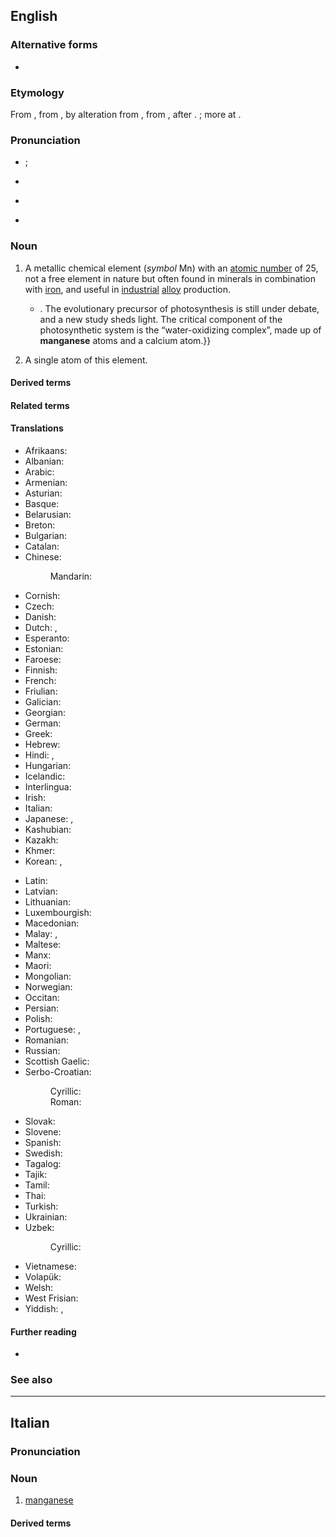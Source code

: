 {{also|manganèse}}
==English==
{{elements|en|Mn|chromium|Cr|iron|Fe}}
{{wikipedia}}

===Alternative forms===
* {{alter|en|manganesium|manganesum||obsolete}}

===Etymology===
From {{bor|en|fr|manganèse}}, from {{der|en|it|manganese}}, by alteration from {{der|en|la|magnesia|t=magnesia}}, from {{der|en|grc|μαγνησία}}, after {{m|grc|Μαγνησία|t=[[Magnesia]]}}. {{doublet|en|Magnesia|magnesia|magnesium}}; more at {{l|en|magnet}}.

===Pronunciation===
* {{a|US}} {{enPR|măngʹgə-nēz'|-nēs'}}; {{IPA|en|/ˈmæŋ.ɡəˌniz/|/ˈmæŋ.ɡəˌnis/}}
* {{audio|en|LL-Q1860 (eng)-Vealhurl-manganese.wav |Audio (Southern England)}}
* {{a|RP}} {{IPA|en|/ˈmæŋ.ɡəˌniːz/}}
* {{hyphenation|en|man|ga|nese}}

===Noun===
{{en-noun|~}}

# {{senseid|en|Q731}} {{lb|en|uncountable}} A metallic chemical element (''symbol'' Mn) with an [[atomic number]] of 25, not a free element in nature but often found in minerals in combination with [[iron]], and useful in [[industrial]] [[alloy]] production.
#* {{quote-journal|en|year=2013|month=September-October|author=[http://www.americanscientist.org/authors/detail/katie-l-burke Katie L. Burke]
|magazine={{w|American Scientist}}|title=[http://www.americanscientist.org/issues/pub/2013/5/in-the-news-47 In the News]
|passage=Oxygen levels on Earth skyrocketed 2.4 billion years ago, when cyanobacteria evolved photosynthesis:{{...}}. The evolutionary precursor of photosynthesis is still under debate, and a new study sheds light. The critical component of the photosynthetic system is the &ldquo;water-oxidizing complex&rdquo;, made up of '''manganese''' atoms and a calcium atom.}}
# {{lb|en|countable}} A single atom of this element.

====Derived terms====
{{col4|en
|{{l|en|black manganese}}
|{{l|en|corneous manganese}}
|{{l|en|chloromanganese}}
|{{l|en|copper-manganese}}
|{{l|en|ekamanganese}}
|{{l|en|ferromanganese}}
|{{l|en|grey manganese}}
|{{l|en|horn manganese}}
|{{l|en|iron-manganese tungstate}}
|{{l|en|mangan-}}
|{{l|en|manganeous}}
|{{l|en|manganesane}}
|{{l|en|manganesate}}
|{{l|en|manganese-55}}
|{{l|en|manganese alum}}
|{{l|en|manganese binoxide}}
|{{l|en|manganese black}}
|{{l|en|manganese blende}}
|{{l|en|manganese bromide}}
|{{l|en|manganese bronze}}
|{{l|en|manganese brown}}
|{{l|en|manganese carbonate}}
|{{l|en|manganese chloride}}
|{{l|en|manganese copper}}
|{{l|en|manganese dibromide}}
|{{l|en|manganese dichloride}}
|{{l|en|manganese diiodide}}
|{{l|en|manganese dioxide}}
|{{l|en|manganese epidote}}
|{{l|en|manganese garnet}}
|{{l|en|manganese glance}}
|{{l|en|manganese grass}}
|{{l|en|manganese green}}
|{{l|en|manganese heptoxide}}
|{{l|en|manganese iodide}}
|{{l|en|manganese nodule}}
|{{l|en|manganeseous acid}}
|{{l|en|manganese oxide}}
|{{l|en|manganese peroxide}}
|{{l|en|manganese purple}}
|{{l|en|manganese spar}}
|{{l|en|manganese steel}}
|{{l|en|manganese sulfate}}, {{l|en|manganese sulphate}}
|{{l|en|manganese superoxide}}
|{{l|en|manganese tetrafluoride}}
|{{l|en|manganese trioxide}}
|{{l|en|manganese violet}}
|{{l|en|manganese vitriol}}
|{{l|en|manganesian}}
|{{l|en|manganesiate}}
|{{l|en|manganesic acid}}
|{{l|en|manganesite}}
|{{l|en|manganeseous acid}}
|{{l|en|mangani-}}
|{{l|en|manganian}}
|{{l|en|manganic}}
|{{l|en|manganiferous}}
|{{l|en|manganin}}
|{{l|en|manganism}}
|{{l|en|manganite}}
|{{l|en|mangano-}}
|{{l|en|manganoan}}
|{{l|en|manganoso-magnesium alum}}
|{{l|en|manganoso-manganic acid}}
|{{l|en|manganous}}
|manganesous
|{{l|en|red manganese}}
|{{l|en|silico-manganese}}, {{l|en|silicomanganese}}
|{{l|en|white manganese}}
}}

====Related terms====
{{col3|en
|manganate
|manganosite
|permanganate
}}

====Translations====
{{trans-top|id=Q731|chemical element}}
* Afrikaans: {{t+|af|mangaan}}
* Albanian: {{t+|sq|mangan|m}}
* Arabic: {{t|ar|مَنْجَنِيز|m|tr=manganīz}}
* Armenian: {{t+|hy|մանգան}}
* Asturian: {{t|ast|manganesu|m}}
* Basque: {{t|eu|manganesoa}}
* Belarusian: {{t|be|ма́рганец|m}}
* Breton: {{t|br|manganez|m}}
* Bulgarian: {{t|bg|манга́н|m}}
* Catalan: {{t+|ca|manganès|m}}
* Chinese:
*: Mandarin: {{t+|cmn|錳|tr=měng}}
* Cornish: {{t|kw|manganus|?}}
* Czech: {{t+|cs|mangan|m}}
* Danish: {{t+|da|mangan|n}}
* Dutch: {{t+|nl|mangaan|n}}, {{t|nl|manganium|n}}
* Esperanto: {{t+|eo|mangano}}
* Estonian: {{t+|et|mangaan}}
* Faroese: {{t|fo|mangan|n}}
* Finnish: {{t+|fi|mangaani}}
* French: {{t+|fr|manganèse|m}}
* Friulian: {{t|fur|manganês|m}}
* Galician: {{t+|gl|manganeso|m}}
* Georgian: {{t|ka|მარგანეცი}}
* German: {{t+|de|Mangan|n}}
* Greek: {{t+|el|μαγγάνιο|n}}
* Hebrew: {{t+|he|מנגן|m|tr=mangán}}
* Hindi: {{t+|hi|अयस|?}}, {{t+|hi|इंगनी|f}}
* Hungarian: {{t+|hu|mangán}}
* Icelandic: {{t+|is|mangan|n}}
* Interlingua: {{t|ia|manganese}}
* Irish: {{t+|ga|mangainéis|f}}
* Italian: {{t+|it|manganese|m}}
* Japanese: {{t+|ja|マンガン|tr=mangan}}, {{qualifier|obsolete}} {{t|ja|満俺|tr=mangan}}
* Kashubian: {{t|csb|mangan}}
* Kazakh: {{t|kk|марганец}}
* Khmer: {{t|km|ម៉ងកាណែស}}
* Korean: {{t+|ko|망간}}, {{t+|ko|망가니즈}}
{{trans-mid}}
* Latin: {{t+|la|manganum|n}}
* Latvian: {{t|lv|mangāns|?}}
* Lithuanian: {{t+|lt|manganas|?}}
* Luxembourgish: {{t|lb|Mangan|?}}
* Macedonian: {{t|mk|манган|m}}
* Malay: {{t+|ms|mangan}}, {{t|ms|batu kawi}}
* Maltese: {{t|mt|manganiż|?}}
* Manx: {{t|gv|manganais|?}}
* Maori: {{t|mi|konupango}}
* Mongolian: {{t+|mn|манган}}
* Norwegian: {{t+|no|mangan|n}}
* Occitan: {{t|oc|manganès|m}}
* Persian: {{t+|fa|منگنز|tr=mangènèz}}
* Polish: {{t+|pl|mangan|m}}
* Portuguese: {{t+|pt|manganês|m}} {{qualifier|Brazil}}, {{t+|pt|manganésio|m}} {{qualifier|Portugal}}
* Romanian: {{t+|ro|mangan|n}}
* Russian: {{t+|ru|ма́рганец|m}}
* Scottish Gaelic: {{t|gd|mangaineis|m}}
* Serbo-Croatian:
*: Cyrillic: {{t|sh|ма̀нга̄н|m}}
*: Roman: {{t+|sh|màngān|m}}
* Slovak: {{t+|sk|mangán|m}}
* Slovene: {{t+|sl|mangan|m}}
* Spanish: {{t+|es|manganeso|m}}
* Swedish: {{t+|sv|mangan|n}}
* Tagalog: {{t|tl|mangganeso}}
* Tajik: {{t|tg|манган}}
* Tamil: {{t|ta|செவ்விரும்பு}}
* Thai: {{t|th|แมงกานีส}}
* Turkish: {{t+|tr|mangan}}
* Ukrainian: {{t|uk|марганець|m}}
* Uzbek: {{t+|uz|marganets}}
*: Cyrillic: {{t+|uz|марганец}}
* Vietnamese: {{t|vi|mangan}}
* Volapük: {{t+|vo|manganin}}
* Welsh: {{t+|cy|manganîs|m}}
* West Frisian: {{t|fy|mangaan|?}}
* Yiddish: {{t|yi|מאַנגאַנעז|m}}, {{t|yi|מאַנגאַן|m}}
{{trans-bottom}}

====Further reading====
* {{pedialite}}

===See also===
{{col3|en
|Condy's crystals
|pyrolusite
|rhodochrosite
}}

{{C|en|Group 7 chemical elements|Period 4 chemical elements}}

----

==Italian==
{{wikipedia|lang=it}}
{{elements|it|Mn|cromo|Cr|ferro|Fe}}

===Pronunciation===
{{it-pr|manganése,#mangané[s]e}}

===Noun===
{{it-noun|m}}

# {{lb|it|chemistry}} [[#English|manganese]]

====Derived terms====
{{col3|it
|manganato
|manganico
|manganoso
|permanganico
|permanganato
}}

{{C|it|Metals}}